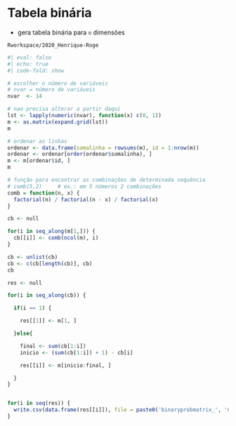 
# Tabela binária

- gera tabela binária para `n` dimensões

`Rworkspace/2020_Henrique-Roge`

```r
#| eval: false
#| echo: true
#| code-fold: show

# escolher o número de variáveis
# nvar = número de variáveis
nvar  <- 14

# nao precisa alterar a partir daqui
lst <- lapply(numeric(nvar), function(x) c(0, 1))
m <- as.matrix(expand.grid(lst))
m

# ordenar as linhas
ordenar <- data.frame(somalinha = rowsums(m), id = 1:nrow(m))
ordenar <- ordenar[order(ordenar$somalinha), ]
m <- m[ordenar$id, ]
m

# função para encontrar as combinações de determinada sequência
# comb(5,2)     # ex.: em 5 números 2 combinações
comb = function(n, x) {
  factorial(n) / factorial(n - x) / factorial(x)
}

cb <- null

for(i in seq_along(m[1,])) {
  cb[[i]] <- comb(ncol(m), i)
}

cb <- unlist(cb)
cb <- c(cb[length(cb)], cb)
cb

res <- null

for(i in seq_along(cb)) {

  if(i == 1) {

    res[[1]] <- m[1, ]

  }else{

    final <- sum(cb[1:i])
    inicio <- (sum(cb[1:i]) + 1) - cb[i]

    res[[i]] <- m[inicio:final, ]

  }
}


for(i in seq(res)) {
  write.csv(data.frame(res[[i]]), file = paste0('binaryprobmatrix_', 'nvar_', nvar, '_comb_', i, '.csv'), row.names = f)
}
```

